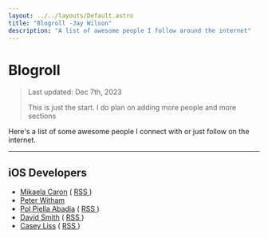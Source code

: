 ```yaml
---
layout: ../../layouts/Default.astro
title: "Blogroll -Jay Wilson"
description: "A list of awesome people I follow around the internet"
---
```


# Blogroll

<blockquote class="callout p-2 my-2 text-slate-600 font-mono border-solid border-2 border-slate-400 rounded-md bg-slate-100">
Last updated: Dec 7th, 2023

This is just the start. I do plan on adding more people and more sections

</blockquote>

Here's a list of some awesome people I connect with or just follow on the internet.

---

## iOS Developers

<ul class="list-disc list-outside p-2 ms-8 text-lg">
  <li>
    <a href="https://mikaelacaron.com/">Mikaela Caron</a> (
    <a href="https://mikaelacaron.com/feed/" class="rss">
      RSS
    </a>
    )
  </li>
  <li>
    <a href="https://peterwitham.com/">Peter Witham</a>
  </li>
  <li>
    <a href="https://www.polpiella.dev/">Pol Piella Abadia</a> (
    <a href="https://www.polpiella.dev/rss.xml" class="rss">
      RSS
    </a>
    )
  </li>
  <li>
    <a href="https://www.david-smith.org/">David Smith</a> (
    <a href="https://www.david-smith.org/atom.xml" class="rss">
      RSS
    </a>
    )
  </li>
  <li>
    <a href="https://www.caseyliss.com/">Casey Liss</a> (
    <a href="https://www.caseyliss.com/rss" class="rss">
      RSS
    </a>
    )
  </li>
</ul>
